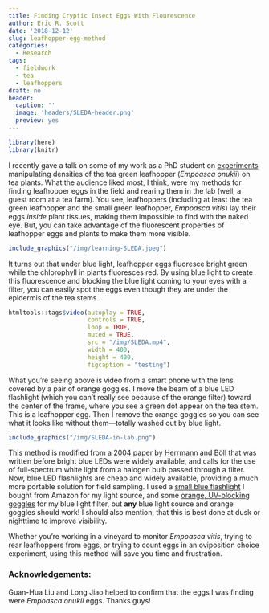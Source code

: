 ```yaml
---
title: Finding Cryptic Insect Eggs With Flourescence
author: Eric R. Scott
date: '2018-12-12'
slug: leafhopper-egg-method
categories:
  - Research
tags:
  - fieldwork
  - tea
  - leafhoppers
draft: no
header:
  caption: ''
  image: 'headers/SLEDA-header.png'
  preview: yes
---
```

```r
library(here)
library(knitr)
```

I recently gave a talk on some of my work as a PhD student on [experiments](http://www.ericrscott.com/project/climate-leafhopper-quality/) manipulating densities of the tea green leafhopper (*Empoasca onukii*) on tea plants. What the audience liked most, I think, were my methods for finding leafhopper eggs in the field and rearing them in the lab (well, a guest room at a tea farm). You see, leafhoppers (including at least the tea green leafhopper and the small green leafhopper, *Empoasca vitis*) lay their eggs *inside* plant tissues, making them impossible to find with the naked eye. But, you can take advantage of the fluorescent properties of leafhopper eggs and plants to make them more visible.

```r
include_graphics("/img/learning-SLEDA.jpeg")
```

It turns out that under blue light, leafhopper eggs fluoresce bright green while the chlorophyll in plants fluoresces red.  By using blue light to create this fluorescence and blocking the blue light coming to your eyes with a filter, you can easily spot the eggs even though they are under the epidermis of the tea stems.

```r
htmltools::tags$video(autoplay = TRUE,
                      controls = TRUE,
                      loop = TRUE,
                      muted = TRUE,
                      src = "/img/SLEDA.mp4",
                      width = 400,
                      height = 400,
                      figcaption = "testing")
```

What you're seeing above is video from a smart phone with the lens covered by a pair of orange goggles.  I move the beam of a blue LED flashlight (which you can't really see because of the orange filter) toward the center of the frame, where you see a green dot appear on the tea stem.  This is a leafhopper egg.  Then I remove the orange goggles so you can see what it looks like without them---totally washed out by blue light.

```r
include_graphics("/img/SLEDA-in-lab.png")
```


This method is modified from a [2004 paper by Herrmann and Böll](http://link.springer.com/10.1007/BF03356146) that was written before bright blue LEDs were widely available, and calls for the use of full-spectrum white light from a halogen bulb passed through a filter. Now, blue LED flashlights are cheap and widely available, providing a much more portable solution for field sampling. I used a [small blue flashlight](https://www.amazon.com/WAYLLSHINE-Flashlight-Adjustable-Camping-Activities/dp/B00WD0XFAW) I bought from Amazon for my light source, and some [orange, UV-blocking goggles](https://www.amazon.com/Uvex-S0360X-Ultra-spec-SCT-Orange-Anti-Fog/dp/B003OBZ64M/ref=sr_1_3?ie=UTF8&qid=1544637112&sr=8-3&keywords=uvex+orange+goggles) for my blue light filter, but **any** blue light source and orange goggles should work!  I should also mention, that this is best done at dusk or nighttime to improve visibility.

Whether you're working in a vineyard to monitor *Empoasca vitis*, trying to rear leafhoppers from eggs, or trying to count eggs in an oviposition choice experiment, using this method will save you time and frustration.

### Acknowledgements:

Guan-Hua Liu and Long Jiao helped to confirm that the eggs I was finding were *Empoasca onukii* eggs.  Thanks guys!